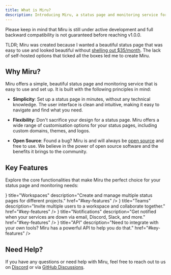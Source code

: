 ```yaml
---
title: What is Miru?
description: Introducing Miru, a status page and monitoring service for humans.
---
```


<Callout type="warn" title="Here be dragons!" className="-translate-y-4">
	Please keep in mind that Miru is still under active development and full
	backward compatibility is not guaranteed before reaching v1.0.0.
</Callout>

TLDR; Miru was created because I wanted a beautiful status page that was easy to use and looked beautiful without [shelling out $35/month](https://bsky.app/profile/me.tygr.dev/post/3ll5ucrwd4s2e).
The lack of self-hosted options that ticked all the boxes led me to create Miru.

## Why Miru?

Miru offers a simple, beautiful status page and monitoring service that is easy to use and set up. It is built with the following principles in mind:

-   **Simplicity**: Set up a status page in minutes, without any technical knowledge. The user interface is clean and intuitive, making it easy to navigate and find what you need.

-   **Flexibility**: Don't sacrifice your design for a status page. Miru offers a wide range of customisation options for your status pages, including custom domains, themes, and logos.

-   **Open Source**: Found a bug? Miru is and will always be [open source](https://github.com/nord-studio/miru) and free to use. We believe in the power of open source software and the benefits it brings to the community.

## Key Features

Explore the core functionalities that make Miru the perfect choice for your status page and monitoring needs:


<Cards>
	<Card
		icon={<Blend />}
		title="Workspaces"
		description="Create and manage multiple status pages for different projects."
		href="#key-features"
	/>
	<Card
		icon={<Users />}
		title="Teams"
		description="Invite multiple users to a workspace and collaborate together."
		href="#key-features"
	/>
	<Card
		icon={<BellRing />}
		title="Notifications"
		description="Get notified when your services are down via email, Discord, Slack, and more."
		href="#key-features"
	/>
	<Card
		icon={<Code />}
		title="API"
		description="Need to integrate with your own tools? Miru has a powerful API to help you do that."
		href="#key-features"
	/>
</Cards>

## Need Help?

If you have any questions or need help with Miru, feel free to reach out to us on [Discord](https://nordstud.io/discord) or via [GitHub Discussions](https://github.com/nord-studio/miru/discussions).

